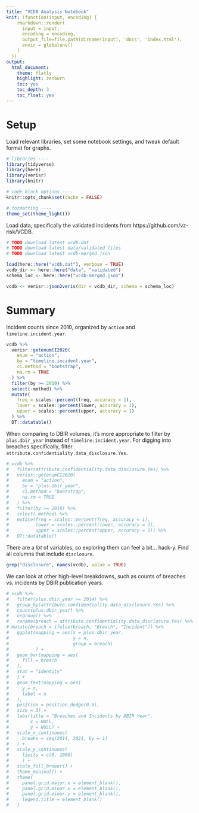 ```yaml
---
title: "VCDB Analysis Notebook"
knit: (function(input, encoding) {
    rmarkdown::render(
      input = input,
      encoding = encoding,
      output_file=file.path(dirname(input), 'docs', 'index.html'),
      envir = globalenv()
    )
  })
output:
  html_document:
    theme: flatly
    highlight: zenburn
    toc: yes
    toc_depth: 3
    toc_float: yes
---
```


# Setup

Load relevant libraries, set some notebook settings, and tweak default format for graphs.

```r
# libraries ----
library(tidyverse)
library(here)
library(verisr)
library(knitr)

# code block options ----
knitr::opts_chunk$set(cache = FALSE)

# formatting ----
theme_set(theme_light())
```

Load data, specifically the validated incidents from https://github.com/vz-risk/VCDB.

```r
# TODO download latest vcdb.dat
# TODO download latest data/validated files
# TODO download latest vcdb-merged.json

load(here::here("vcdb.dat"), verbose = TRUE)
vcdb_dir <- here::here("data", "validated")
schema_loc <- here::here("vcdb-merged.json")

vcdb <- verisr::json2veris(dir = vcdb_dir, schema = schema_loc)
```

# Summary

Incident counts since 2010, organized by `action` and `timeline.incident.year`.

```r
vcdb %>%
  verisr::getenumCI2020(
    enum = "action",
    by = "timeline.incident.year",
    ci.method = "bootstrap",
    na.rm = TRUE
  ) %>%
  filter(by >= 2010) %>%
  select(-method) %>%
  mutate(
    freq = scales::percent(freq, accuracy = 1),
    lower = scales::percent(lower, accuracy = 1),
    upper = scales::percent(upper, accuracy = 1)
  ) %>%
  DT::datatable()
```

When comparing to DBIR volumes, it's more appropriate to filter by `plus.dbir_year` instead of `timeline.incident.year`. For digging into breaches specifically, filter `attribute.confidentiality.data_disclosure.Yes`.

```r
# vcdb %>% 
#   filter(attribute.confidentiality.data_disclosure.Yes) %>% 
#   verisr::getenumCI2020(
#     enum = "action",
#     by = "plus.dbir_year",
#     ci.method = "bootstrap",
#     na.rm = TRUE
#   ) %>% 
#   filter(by >= 2010) %>% 
#   select(-method) %>% 
#   mutate(freq = scales::percent(freq, accuracy = 1),
#          lower = scales::percent(lower, accuracy = 1),
#          upper = scales::percent(upper, accuracy = 1)) %>%
#   DT::datatable()
```

There are a *lot* of variables, so exploring them can feel a bit... hack-y. Find all columns that include `disclosure`.

```r
grep("disclosure", names(vcdb), value = TRUE)
```

We can look at other high-level breakdowns, such as counts of breaches vs. incidents by DBIR publication years.

```r
# vcdb %>%
#   filter(plus.dbir_year >= 2014) %>% 
#   group_by(attribute.confidentiality.data_disclosure.Yes) %>%
#   count(plus.dbir_year) %>%
#   ungroup() %>%
#   rename(breach = attribute.confidentiality.data_disclosure.Yes) %>% 
# mutate(breach = ifelse(breach, "Breach", "Incident")) %>%
#   ggplot(mapping = aes(x = plus.dbir_year,
#                        y = n,
#                        group = breach)
#          ) +
#   geom_bar(mapping = aes(
#     fill = breach
#   ),
#   stat = "identity"
#   ) +
#   geom_text(mapping = aes(
#     y = n,
#     label = n
#   ),
#   position = position_dodge(0.9),
#   size = 3) +
#   labs(title = "Breaches and Incidents by DBIR Year", 
#        x = NULL, 
#        y = NULL) +
#   scale_x_continuous(
#     breaks = seq(2014, 2021, by = 1)
#   ) +
#   scale_y_continuous(
#     limits = c(0, 1000)
#     ) +
#   scale_fill_brewer() +
#   theme_minimal() +
#   theme(
#     panel.grid.major.x = element_blank(),
#     panel.grid.minor.x = element_blank(),
#     panel.grid.minor.y = element_blank(),
#     legend.title = element_blank()
#   )
```

